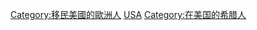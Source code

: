 [[Category:移民美國的歐洲人|Category:移民美國的歐洲人]]
[[Category:移民外国的希腊人|USA]]
[[Category:在美国的希腊人|Category:在美国的希腊人]]